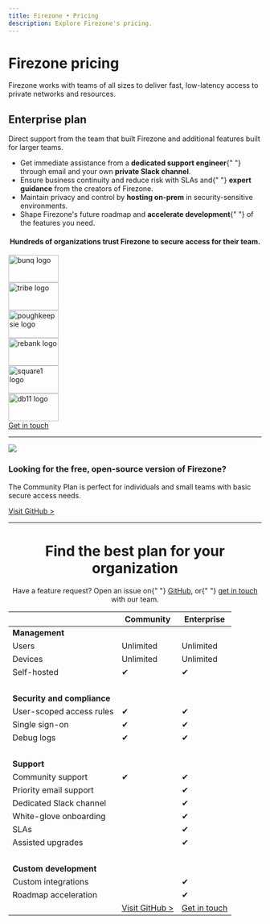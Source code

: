 ```yaml
---
title: Firezone • Pricing
description: Explore Firezone's pricing.
---
```


<div className="hero shadow--lw">
  <div className="container">
    <h1 className="hero__title">Firezone pricing</h1>
    <p>
      Firezone works with teams of all sizes to deliver fast, low-latency access
      to private networks and resources.
    </p>
  </div>
</div>

<h2 className="margin-vert--lg">Enterprise plan</h2>

<p>
  Direct support from the team that built Firezone and additional features built
  for larger teams.
</p>

<ul>
  <li>
    Get immediate assistance from a <strong>dedicated support engineer</strong>{" "}
    through email and your own <strong>private Slack channel</strong>.
  </li>
  <li>
    Ensure business continuity and reduce risk with SLAs and{" "}
    <strong>expert guidance</strong> from the creators of Firezone.
  </li>
  <li>
    Maintain privacy and control by <strong>hosting on-prem</strong> in
    security-sensitive environments.
  </li>
  <li>
    Shape Firezone's future roadmap and <strong>accelerate development</strong>{" "}
    of the features you need.
  </li>
</ul>

<div className="container">
  <div className="row margin-vert--lg">
    <div className="col col--12">
      <center>
        <h4>
          Hundreds of organizations trust Firezone to secure access for their
          team.
        </h4>
      </center>
    </div>
  </div>
  <div className="row margin-vert--lg">
    <div className="col col--2">
      <img
        alt="bunq logo"
        src="https://user-images.githubusercontent.com/167144/218763171-3b768826-eddf-499c-9b84-5ad365e8da6e.png"
        width="100px"
        height="55px"
      />
    </div>
    <div className="col col--2">
      <img
        alt="tribe logo"
        src="https://user-images.githubusercontent.com/167144/218763181-61c8b4a7-4367-41a6-a790-0fa2b2a34461.png"
        width="100px"
        height="55px"
      />
    </div>
    <div className="col col--2">
      <img
        alt="poughkeepsie logo"
        src="https://user-images.githubusercontent.com/167144/218763199-69def673-f37d-4e6b-aee9-13eac24ad93b.png"
        width="100px"
        height="55px"
      />
    </div>
    <div className="col col--2">
      <img
        alt="rebank logo"
        src="https://user-images.githubusercontent.com/167144/218763213-265a562c-1ed0-4206-8a9f-6726aaaaeed4.png"
        width="100px"
        height="55px"
      />
    </div>
    <div className="col col--2">
      <img
        alt="square1 logo"
        src="https://user-images.githubusercontent.com/167144/218763233-ac4fd4f2-c58b-4136-a3b1-ceeb09a4f954.png"
        width="100px"
        height="55px"
      />
    </div>
    <div className="col col--2">
      <img
        alt="db11 logo"
        src="https://user-images.githubusercontent.com/167144/218763247-e75a2410-baa0-45f8-bd5f-aa33d5fd0898.png"
        width="100px"
        height="55px"
      />
    </div>
  </div>
  <div className="row">
    <div className="col col--2 col--offset-10">
      <a className="button button--primary" href="/sales">
        Get in touch
      </a>
    </div>
  </div>
</div>

<hr className="margin-bottom--xl" />

<div className="container">
  <div className="row">
    <div className="col col--1">
      <img src="/img/github_light.svg" />
    </div>
    <div className="col col--11">
      <h3>Looking for the free, open-source version of Firezone?</h3>
      <p>
        The Community Plan is perfect for individuals and small teams with basic
        secure access needs.
      </p>
    </div>
  </div>
  <div className="row">
    <div className="col col--2 col--offset-10">
      <a href="https://github.com/firezone/firezone">Visit GitHub &gt;</a>
    </div>
  </div>
</div>

<hr className="margin-bottom--xl" />

<center>
  <h1>Find the best plan for your organization</h1>
  <p>
    Have a feature request? Open an issue on{" "}
    <a href="https://github.com/firezone/firezone/issues">GitHub</a>, or{" "}
    <a href="/sales">get in touch</a> with our team.
  </p>
</center>

|                                          | Community                                                            | Enterprise                                                           |
| ---------------------------------------- | -------------------------------------------------------------------- | -------------------------------------------------------------------- |
| <strong>Management</strong>              |                                                                      |                                                                      |
| Users                                    | Unlimited                                                            | Unlimited                                                            |
| Devices                                  | Unlimited                                                            | Unlimited                                                            |
| Self-hosted                              | <span className="badge badge--success">&#10004;</span>               | <span className="badge badge--success">&#10004;</span>               |
| &nbsp;                                   |                                                                      |                                                                      |
| <strong>Security and compliance</strong> |                                                                      |                                                                      |
| User-scoped access rules                 | <span className="badge badge--success">&#10004;</span>               | <span className="badge badge--success">&#10004;</span>               |
| Single sign-on                           | <span className="badge badge--success">&#10004;</span>               | <span className="badge badge--success">&#10004;</span>               |
| Debug logs                               | <span className="badge badge--success">&#10004;</span>               | <span className="badge badge--success">&#10004;</span>               |
| &nbsp;                                   |                                                                      |                                                                      |
| <strong>Support</strong>                 |                                                                      |                                                                      |
| Community support                        | <span className="badge badge--success">&#10004;</span>               | <span className="badge badge--success">&#10004;</span>               |
| Priority email support                   |                                                                      | <span className="badge badge--success">&#10004;</span>               |
| Dedicated Slack channel                  |                                                                      | <span className="badge badge--success">&#10004;</span>               |
| White-glove onboarding                   |                                                                      | <span className="badge badge--success">&#10004;</span>               |
| SLAs                                     |                                                                      | <span className="badge badge--success">&#10004;</span>               |
| Assisted upgrades                        |                                                                      | <span className="badge badge--success">&#10004;</span>               |
| &nbsp;                                   |                                                                      |                                                                      |
| <strong>Custom development</strong>      |                                                                      |                                                                      |
| Custom integrations                      |                                                                      | <span className="badge badge--success">&#10004;</span>               |
| Roadmap acceleration                     |                                                                      | <span className="badge badge--success">&#10004;</span>               |
|                                          | <a href="https://github.com/firezone/firezone">Visit GitHub &gt;</a> | <a className="button button--primary" href="/sales">Get in touch</a> |
